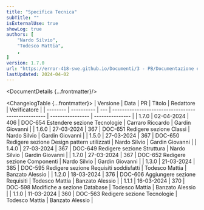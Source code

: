 ```yaml
---
title: "Specifica Tecnica"
subTitle: ""
isExternalUse: true
showLog: true
authors: [
	"Nardo Silvio",
	"Todesco Mattia",
	,
]
version: 1.7.0
url: "https://error-418-swe.github.io/Documenti/3 - PB/Documentazione esterna/Specifica Tecnica_v1.7.0.pdf"
lastUpdated: 2024-04-02
---
```



<DocumentDetails {...frontmatter}/>

<ChangelogTable {...frontmatter}>
| Versione | Data       | PR  | Titolo                                             | Redattore        | Verificatore    |
| -------- | ---------- | --- | -------------------------------------------------- | ---------------- | --------------- |
| 1.7.0    | 02-04-2024 | 406 | DOC-654 Estendere sezione Tecnologie               | Carraro Riccardo | Gardin Giovanni |
| 1.6.0    | 27-03-2024 | 367 | DOC-651 Redigere sezione Classi                    | Nardo Silvio     | Gardin Giovanni |
| 1.5.0    | 27-03-2024 | 367 | DOC-650 Redigere sezione Design pattern utilizzati | Nardo Silvio     | Gardin Giovanni |
| 1.4.0    | 27-03-2024 | 367 | DOC-649 Redigere sezione Struttura                 | Nardo Silvio     | Gardin Giovanni |
| 1.7.0    | 27-03-2024 | 367 | DOC-652 Redigere sezione Componenti                | Nardo Silvio     | Gardin Giovanni |
| 1.3.0    | 21-03-2024 | 385 | DOC-595 Redigere sezione Requisiti soddisfatti     | Todesco Mattia   | Banzato Alessio |
| 1.2.0    | 18-03-2024 | 376 | DOC-606 Aggiungere sezione Requisiti               | Todesco Mattia   | Banzato Alessio |
| 1.1.1    | 16-03-2024 | 370 | DOC-598 Modifiche a sezione Database               | Todesco Mattia   | Banzato Alessio |
| 1.1.0    | 11-03-2024 | 360 | DOC-563 Redigere sezione Tecnologie                | Todesco Mattia   | Banzato Alessio |
</ChangelogTable>

